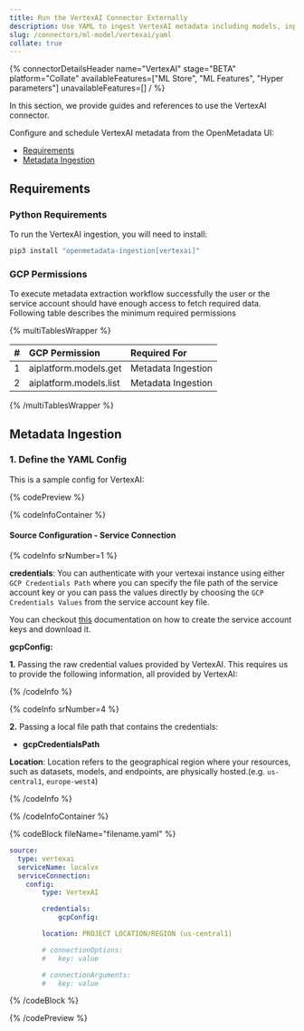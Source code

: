 ```yaml
---
title: Run the VertexAI Connector Externally
description: Use YAML to ingest VertexAI metadata including models, inputs, tags, and monitoring logs.
slug: /connectors/ml-model/vertexai/yaml
collate: true
---
```








{% connectorDetailsHeader
name="VertexAI"
stage="BETA"
platform="Collate"
availableFeatures=["ML Store", "ML Features", "Hyper parameters"]
unavailableFeatures=[]
/ %}

In this section, we provide guides and references to use the VertexAI connector.

Configure and schedule VertexAI metadata from the OpenMetadata UI:

- [Requirements](#requirements)
- [Metadata Ingestion](#metadata-ingestion)

<ExternalIngestionDeployment />

## Requirements

### Python Requirements

<PythonRequirements />

To run the VertexAI ingestion, you will need to install:

```bash
pip3 install "openmetadata-ingestion[vertexai]"
```

### GCP Permissions

To execute metadata extraction workflow successfully the user or the service account should have enough access to fetch required data. Following table describes the minimum required permissions

{% multiTablesWrapper %}

| #    | GCP Permission                | Required For            |
| :--- | :---------------------------- | :---------------------- |
| 1    | aiplatform.models.get         | Metadata Ingestion      |
| 2    | aiplatform.models.list        | Metadata Ingestion      |


{% /multiTablesWrapper %}


## Metadata Ingestion

### 1. Define the YAML Config

This is a sample config for VertexAI:

{% codePreview %}

{% codeInfoContainer %}

#### Source Configuration - Service Connection

{% codeInfo srNumber=1 %}

**credentials**: 
You can authenticate with your vertexai instance using either `GCP Credentials Path` where you can specify the file path of the service account key or you can pass the values directly by choosing the `GCP Credentials Values` from the service account key file.

You can checkout [this](https://cloud.google.com/iam/docs/keys-create-delete#iam-service-account-keys-create-console) documentation on how to create the service account keys and download it.

**gcpConfig:**

**1.** Passing the raw credential values provided by VertexAI. This requires us to provide the following information, all provided by VertexAI:

{% /codeInfo %}

<GcpConfig />

{% codeInfo srNumber=4 %}

**2.**  Passing a local file path that contains the credentials:
  - **gcpCredentialsPath**

**Location**:
Location refers to the geographical region where your resources, such as datasets, models, and endpoints, are physically hosted.(e.g. `us-central1`, `europe-west4`)

{% /codeInfo %}

{% /codeInfoContainer %}

{% codeBlock fileName="filename.yaml" %}

```yaml {% isCodeBlock=true %}
source:
  type: vertexai
  serviceName: localvx
  serviceConnection:
    config:
        type: VertexAI
```
```yaml {% srNumber=1 %}
        credentials:
            gcpConfig:
```

<GcpConfig />

```yaml {% srNumber=4 %}
        location: PROJECT LOCATION/REGION (us-central1)
```
```yaml {% srNumber=2 %}
        # connectionOptions:
        #   key: value
```
```yaml {% srNumber=3 %}
        # connectionArguments:
        #   key: value
```

<SourceConfig />

<IngestionSink />

<WorkflowConfig />

{% /codeBlock %}

{% /codePreview %}

<IngestionCli />
